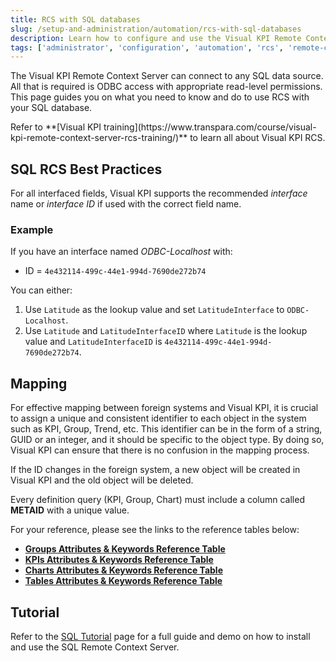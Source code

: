 ```yaml
---
title: RCS with SQL databases
slug: /setup-and-administration/automation/rcs-with-sql-databases
description: Learn how to configure and use the Visual KPI Remote Context Service (RCS) with SQL databases for seamless automation and integration of data into Visual KPI.
tags: ['administrator', 'configuration', 'automation', 'rcs', 'remote-context-service', 'sql']
---
```


<head>
  <title>RCS with SQL Databases</title>
  <meta name="keywords" content="Visual KPI, Remote Context Service, RCS, SQL databases, ODBC, configuration, automation, data mapping, KPI attributes, SQL tutorial"/>
</head>

The Visual KPI Remote Context Server can connect to any SQL data source. All that is required is ODBC access with appropriate read-level permissions. This page guides you on what you need to know and do to use RCS with your SQL database.

<Callout type="training" title="Training">
Refer to **[Visual KPI training](https://www.transpara.com/course/visual-kpi-remote-context-server-rcs-training/)** to learn all about Visual KPI RCS.
</Callout>

## SQL RCS Best Practices

For all interfaced fields, Visual KPI supports the recommended _interface_ name or _interface ID_ if used with the correct field name.

### Example

If you have an interface named _ODBC-Localhost_ with:
- ID = `4e432114-499c-44e1-994d-7690de272b74`

You can either:
1. Use `Latitude` as the lookup value and set `LatitudeInterface` to `ODBC-Localhost`.
2. Use `Latitude` and `LatitudeInterfaceID` where `Latitude` is the lookup value and `LatitudeInterfaceID` is `4e432114-499c-44e1-994d-7690de272b74`.

## Mapping

For effective mapping between foreign systems and Visual KPI, it is crucial to assign a unique and consistent identifier to each object in the system such as KPI, Group, Trend, etc. This identifier can be in the form of a string, GUID or an integer, and it should be specific to the object type. By doing so, Visual KPI can ensure that there is no confusion in the mapping process. 

<Callout type="note" title="Changing Foreign System IDs">
If the ID changes in the foreign system, a new object will be created in Visual KPI and the old object will be deleted.
</Callout>

Every definition query (KPI, Group, Chart) must include a column called **METAID** with a unique value.

For your reference, please see the links to the reference tables below:

- **[Groups Attributes & Keywords Reference Table](/reference/setup-and-administration/sql-databases/group-keywords)**
- **[KPIs Attributes & Keywords Reference Table](/reference/setup-and-administration/sql-databases/kpi-keywords)**
- **[Charts Attributes & Keywords Reference Table](/reference/setup-and-administration/sql-databases/charts-keywords)**
- **[Tables Attributes & Keywords Reference Table](/reference/setup-and-administration/sql-databases/table-keywords)**

## Tutorial

Refer to the [SQL Tutorial](/setup-and-administration/automation/rcs-sql-tutorial) page for a full guide and demo on how to install and use the SQL Remote Context Server.